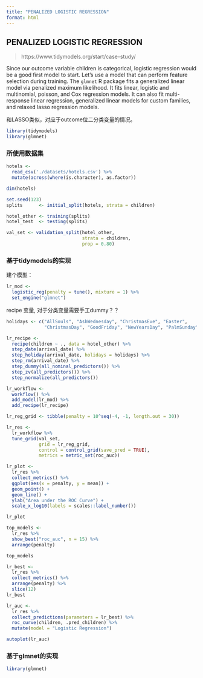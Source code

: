 ```yaml
---
title: "PENALIZED LOGISTIC REGRESSION"
format: html
---
```


## PENALIZED LOGISTIC REGRESSION

> https://www.tidymodels.org/start/case-study/

Since our outcome variable children is categorical, logistic regression would be a good first model to start. Let’s use a model that can perform feature selection during training. The `glmnet` R package fits a generalized linear model via penalized maximum likelihood. It fits linear, logistic and multinomial, poisson, and Cox regression models. It can also fit multi-response linear regression, generalized linear models for custom families, and relaxed lasso regression models. 

和LASSO类似，对应于outcome位二分类变量的情况。



```r
library(tidymodels)
library(glmnet)
```

### 所使用数据集

```r
hotels <- 
  read_csv('./datasets/hotels.csv') %>%
  mutate(across(where(is.character), as.factor))

dim(hotels)

set.seed(123)
splits      <- initial_split(hotels, strata = children)

hotel_other <- training(splits)
hotel_test  <- testing(splits)

val_set <- validation_split(hotel_other, 
                            strata = children, 
                            prop = 0.80)
```


### 基于tidymodels的实现


建个模型：

```r
lr_mod <- 
  logistic_reg(penalty = tune(), mixture = 1) %>% 
  set_engine("glmnet")

```


recipe 变量,
对于分类变量需要手工dummy？？

```r
holidays <- c("AllSouls", "AshWednesday", "ChristmasEve", "Easter", 
              "ChristmasDay", "GoodFriday", "NewYearsDay", "PalmSunday")

lr_recipe <- 
  recipe(children ~ ., data = hotel_other) %>% 
  step_date(arrival_date) %>% 
  step_holiday(arrival_date, holidays = holidays) %>% 
  step_rm(arrival_date) %>% 
  step_dummy(all_nominal_predictors()) %>% 
  step_zv(all_predictors()) %>% 
  step_normalize(all_predictors())

```


```r
lr_workflow <- 
  workflow() %>% 
  add_model(lr_mod) %>% 
  add_recipe(lr_recipe)

```


```r
lr_reg_grid <- tibble(penalty = 10^seq(-4, -1, length.out = 30))

lr_res <- 
  lr_workflow %>% 
  tune_grid(val_set,
            grid = lr_reg_grid,
            control = control_grid(save_pred = TRUE),
            metrics = metric_set(roc_auc))

```

```r
lr_plot <- 
  lr_res %>% 
  collect_metrics() %>% 
  ggplot(aes(x = penalty, y = mean)) + 
  geom_point() + 
  geom_line() + 
  ylab("Area under the ROC Curve") +
  scale_x_log10(labels = scales::label_number())

lr_plot
```



```r
top_models <-
  lr_res %>% 
  show_best("roc_auc", n = 15) %>% 
  arrange(penalty) 

top_models
```

```r
lr_best <- 
  lr_res %>% 
  collect_metrics() %>% 
  arrange(penalty) %>% 
  slice(12)
lr_best

```

```r
lr_auc <- 
  lr_res %>% 
  collect_predictions(parameters = lr_best) %>% 
  roc_curve(children, .pred_children) %>% 
  mutate(model = "Logistic Regression")

autoplot(lr_auc)

```


### 基于glmnet的实现

```r
library(glmnet)
```












